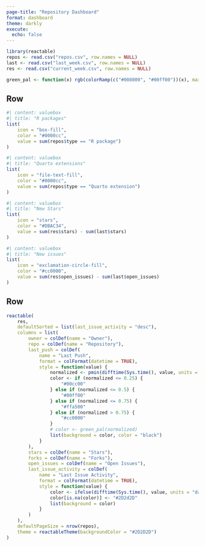 ```yaml
---
page-title: "Repository Dashboard"
format: dashboard
theme: darkly
execute: 
  echo: false
---
```


```r
library(reactable)
repos <- read.csv("repos.csv", row.names = NULL)
last <- read.csv("last_week.csv", row.names = NULL)
res <- read.csv("current_week.csv", row.names = NULL)

green_pal <- function(x) rgb(colorRamp(c("#008000", "#00ff00"))(x), maxColorValue = 255)
```

## Row

```r
#| content: valuebox
#| title: "R packages"
list(
    icon = "box-fill",
    color = "#0000cc",
    value = sum(repos$type == "R package")
)
```

```r
#| content: valuebox
#| title: "Quarto extensions"
list(
    icon = "file-text-fill",
    color = "#0000cc",
    value = sum(repos$type == "Quarto extension")
)
```

```r
#| content: valuebox
#| title: "New Stars"
list(
    icon = "stars",
    color = "#DBAC34",
    value = sum(res$stars) - sum(last$stars)
)
```

```r
#| content: valuebox
#| title: "New issues"
list(
    icon = "exclamation-circle-fill",
    color = "#cc0000",
    value = sum(res$open_issues) - sum(last$open_issues)
)
```

## Row

```r
reactable(
    res,
    defaultSorted = list(last_issue_activity = "desc"),
    columns = list(
        owner = colDef(name = "Owner"),
        repo = colDef(name = "Repository"),
        last_push = colDef(
            name = "Last Push",
            format = colFormat(datetime = TRUE),
            style = function(value) {
                normalized <- pmin(difftime(Sys.time(), value, units = "days") / 365, 1)
                color <- if (normalized <= 0.25) {
                    "#00cc00"
                } else if (normalized <= 0.5) {
                    "#00ff00"
                } else if (normalized <= 0.75) {
                    "#ffa500"
                } else if (normalized > 0.75) {
                    "#cc0000"
                }
                # color <- green_pal(normalized)
                list(background = color, color = "black")
            }
        ),
        stars = colDef(name = "Stars"),
        forks = colDef(name = "Forks"),
        open_issues = colDef(name = "Open Issues"),
        last_issue_activity = colDef(
            name = "Last Issue Activity",
            format = colFormat(datetime = TRUE),
            style = function(value) {
                color <- ifelse(difftime(Sys.time(), value, units = "days") <= 7, "#cc0000", "#2D2D2D")
                color[is.na(color)] <- "#2D2d2D"
                list(background = color)
            }
        )
    ),
    defaultPageSize = nrow(repos),
    theme = reactableTheme(backgroundColor = "#2D2D2D")
)
```